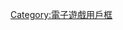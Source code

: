 {{Userbox
| border-c = #000000
| border-s = 1
| id-c = #00FF00
| id-s =
| id-fc = #000000
| info-c = #FFFFFF
| info-s = 10
| info-fc = black
| id = [[File:Microsoft-Xbox-One-Console-wKinect.png|45px|alt=XONE]]
| info = 這個用戶擁有'''[[Xbox One|Xbox&nbsp;One]]'''。
}}<includeonly>[[Category:擁有Xbox One的維基人|{{PAGENAME}}]]</includeonly><noinclude>

{{DEFAULTSORT:#Xbox One}}
[[Category:擁有Xbox One的維基人| ]]
[[Category:電子遊戲用戶框]]
</noinclude>